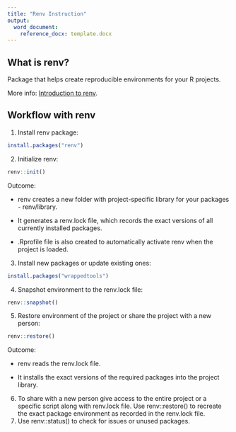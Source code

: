 ```yaml
---
title: "Renv Instruction"
output:
  word_document:
    reference_docx: template.docx
---
```


## What is renv?

Package that helps create reproducible environments for your R projects.

More info: [Introduction to renv](https://rstudio.github.io/renv/articles/renv.html?_gl=1*1lvqqs5*_ga*MTYzNjAxNDk2MS4xNzIyNTAzNDcx*_ga_2C0WZ1JHG0*MTczNDQzNjAzMi4xMi4wLjE3MzQ0MzYwMzIuMC4wLjA.).

## Workflow with renv

1.  Install renv package:

``` r

install.packages("renv")

```

2.  Initialize renv:

``` r

renv::init()

```

Outcome:

-   renv creates a new folder with project-specific library for your packages - renv/library.

-   It generates a renv.lock file, which records the exact versions of all currently installed packages.

-   .Rprofile file is also created to automatically activate renv when the project is loaded.

3.  Install new packages or update existing ones:

```r

install.packages("wrappedtools")

```

4.  Snapshot environment to the renv.lock file:

```r

renv::snapshot()

```

5.  Restore environment of the project or share the project with a new person:

```r

renv::restore()

```

Outcome:

-   renv reads the renv.lock file.

-   It installs the exact versions of the required packages into the project library.

6.  To share with a new person give access to the entire project or a specific script along with renv.lock file. Use renv::restore() to recreate the exact package environment as recorded in the renv.lock file.
7.  Use renv::status() to check for issues or unused packages.
